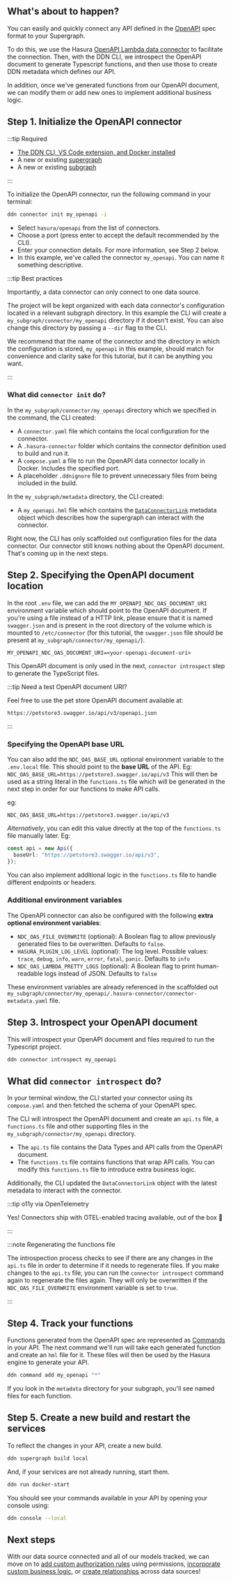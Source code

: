 
## What's about to happen?

You can easily and quickly connect any API defined in the [OpenAPI](https://www.openapis.org/) spec format to your
Supergraph.

To do this, we use the Hasura [OpenAPI Lambda data connector](https://github.com/hasura/ndc-open-api-lambda) to
facilitate the connection. Then, with the DDN CLI, we introspect the OpenAPI document to generate Typescript functions,
and then use those to create DDN metadata which defines our API.

In addition, once we've generated functions from our OpenAPI document, we can modify them or add new ones to implement
additional business logic.

<Thumbnail src="/img/get-started/ERD/connect-data.png" alt="Connect a data source" width="1000px" />

## Step 1. Initialize the OpenAPI connector

:::tip Required

- [The DDN CLI, VS Code extension, and Docker installed](/getting-started/build/00-prerequisites.mdx)
- A new or existing [supergraph](/getting-started/build/01-init-supergraph.mdx)
- A new or existing [subgraph](/getting-started/build/02-init-subgraph.mdx)

:::

To initialize the OpenAPI connector, run the following command in your terminal:

```bash title="Run the following command:"
ddn connector init my_openapi -i
```

- Select `hasura/openapi` from the list of connectors.
- Choose a port (press enter to accept the default recommended by the CLI).
- Enter your connection details. For more information, see Step 2 below.
- In this example, we've called the connector `my_openapi`. You can name it something descriptive.

:::tip Best practices

Importantly, a data connector can only connect to one data source.

The project will be kept organized with each data connector's configuration located in a relevant subgraph directory. In
this example the CLI will create a `my_subgraph/connector/my_openapi` directory if it doesn't exist. You can also change
this directory by passing a `--dir` flag to the CLI.

We recommend that the name of the connector and the directory in which the configuration is stored, `my_openapi` in this
example, should match for convenience and clarity sake for this tutorial, but it can be anything you want.

:::

### What did `connector init` do?

In the `my_subgraph/connector/my_openapi` directory which we specified in the command, the CLI created:

- A `connector.yaml` file which contains the local configuration for the connector.
- A `.hasura-connector` folder which contains the connector definition used to build and run it.
- A `compose.yaml` a file to run the OpenAPI data connector locally in Docker. Includes the specified port.
- A placeholder `.ddnignore` file to prevent unnecessary files from being included in the build.

In the `my_subgraph/metadata` directory, the CLI created:

- A `my_openapi.hml` file which contains the [`DataConnectorLink`](/supergraph-modeling/data-connector-links.mdx)
  metadata object which describes how the supergraph can interact with the connector.

Right now, the CLI has only scaffolded out configuration files for the data connector. Our connector still knows nothing
about the OpenAPI document. That's coming up in the next steps.

## Step 2. Specifying the OpenAPI document location

In the root `.env` file, we can add the `MY_OPENAPI_NDC_OAS_DOCUMENT_URI` environment variable which should point to the
OpenAPI document. If you're using a file instead of a HTTP link, please ensure that it is named `swagger.json` and is
present in the root directory of the volume which is mounted to `/etc/connector` (for this tutorial, the `swagger.json`
file should be present at `my_subgraph/connector/my_openapi/`).

```text
MY_OPENAPI_NDC_OAS_DOCUMENT_URI=<your-openapi-document-uri>
```

This OpenAPI document is only used in the next, `connector introspect` step to generate the TypeScript files.

:::tip Need a test OpenAPI document URI?

Feel free to use the pet store OpenAPI document available at:

```text
https://petstore3.swagger.io/api/v3/openapi.json
```

:::

### Specifying the OpenAPI base URL

You can also add the `NDC_OAS_BASE_URL` optional environment variable to the `.env.local` file. This should point to the
**base URL** of the API. Eg: `NDC_OAS_BASE_URL=https://petstore3.swagger.io/api/v3` This will then be used as a string
literal in the `functions.ts` file which will be generated in the next step in order for our functions to make API
calls.

eg:

```text
NDC_OAS_BASE_URL=https://petstore3.swagger.io/api/v3
```

_Alternatively_, you can edit this value directly at the top of the `functions.ts` file manually later. Eg:

```typescript
const api = new Api({
  baseUrl: "https://petstore3.swagger.io/api/v3",
});
```

You can also implement additional logic in the `functions.ts` file to handle different endpoints or headers.

### Additional environment variables

The OpenAPI connector can also be configured with the following **extra optional environment variables**:

- `NDC_OAS_FILE_OVERWRITE` (optional): A Boolean flag to allow previously generated files to be overwritten. Defaults to
  `false`.
- `HASURA_PLUGIN_LOG_LEVEL` (optional): The log level. Possible values: `trace`, `debug`, `info`, `warn`, `error`,
  `fatal`, `panic`. Defaults to `info`
- `NDC_OAS_LAMBDA_PRETTY_LOGS` (optional): A Boolean flag to print human-readable logs instead of JSON. Defaults to
  `false`

These environment variables are already referenced in the scaffolded out
`my_subgraph/connector/my_openapi/.hasura-connector/connector-metadata.yaml` file.

## Step 3. Introspect your OpenAPI document

This will introspect your OpenAPI document and files required to run the Typescript project.

```bash
ddn connector introspect my_openapi
```

## What did `connector introspect` do?

In your terminal window, the CLI started your connector using its `compose.yaml` and then fetched the schema of your
OpenAPI spec.

The CLI will introspect the OpenAPI document and create an `api.ts` file, a `functions.ts` file and other supporting
files in the `my_subgraph/connector/my_openapi` directory.

- The `api.ts` file contains the Data Types and API calls from the OpenAPI document.
- The `functions.ts` file contains functions that wrap API calls. You can modify this `functions.ts` file to introduce
  extra business logic.

Additionally, the CLI updated the `DataConnectorLink` object with the latest metadata to interact with the connector.

:::tip o11y via OpenTelemetry

Yes! Connectors ship with OTEL-enabled tracing available, out of the box 🎉

:::

:::note Regenerating the functions file

The introspection process checks to see if there are any changes in the `api.ts` file in order to determine if it needs
to regenerate files. If you make changes to the `api.ts` file, you can run the `connector introspect` command again to
regenerate the files again. They will only be overwritten if the `NDC_OAS_FILE_OVERWRITE` environment variable is set to
`true`.

:::

## Step 4. Track your functions

Functions generated from the OpenAPI spec are represented as [Commands](/supergraph-modeling/commands.mdx) in your API.
The next command we'll run will take each generated function and create an `hml` file for it. These files will then be
used by the Hasura engine to generate your API.

```bash title="Run the following to create your commands:"
ddn command add my_openapi "*"
```

If you look in the `metadata` directory for your subgraph, you'll see named files for each function.

## Step 5. Create a new build and restart the services

To reflect the changes in your API, create a new build.

```bash title= "Run the following:"
ddn supergraph build local
```

And, if your services are not already running, start them.

```bash title="Run the following:"
ddn run docker-start
```

You should see your commands available in your API by opening your console using:

```bash title="Run the following:"
ddn console --local
```

## Next steps

With our data source connected and all of our models tracked, we can move on to
[add custom authorization rules](/getting-started/build/05-add-permissions.mdx) using permissions,
[incorporate custom business logic](/getting-started/build/06-add-business-logic.mdx), or
[create relationships](/getting-started/build/07-create-a-relationship.mdx) across data sources!
